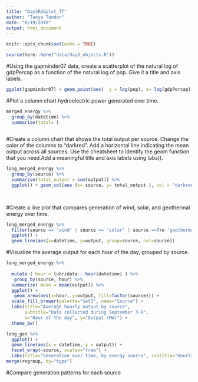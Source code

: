 ```yaml
---
title: "Day3RGGplot_TT"
author: "Tanya Tandon"
date: "9/19/2018"
output: html_document
---
```


```r
knitr::opts_chunk$set(echo = TRUE)
```
```r
source(here::here("data/day3_objects.R"))
```
#Using the gapminder07 data, create a scatterplot of the natural log of gdpPercap as a function of the natural log of  pop. Give it a title and axis labels.

```r
ggplot(gapminder07) + geom_point(aes(  y = log(pop), x= log(gdpPercap), )) + labs(x = "log gdpPercap", y = "log pop", title = "scatter plot" )
```
#Plot a column chart hydroelectric power generated over time.
```r
merged_energy %>%
  group_by(datetime) %>%
  summarise(total= )
  
```

#Create a column chart that shows the total output per source. Change the color of the columns to "darkred". Add a horizontal line indicating the mean output across all sources. Use the cheatsheet to identify the geom function that you need.Add a meaningful title and axis labels using labs().

```r
long_merged_energy %>%
  group_by(source) %>%
  summarise(total_output = sum(output)) %>%
  ggplot() + geom_col(aes (x= source, y= total_output ), col = "darkred", fill = "darkred") + geom_hline()
  
  
```

#Create a line plot that compares generation of wind, solar, and geothermal energy over time.

```r
long_merged_energy %>%
  filter(source == 'wind' | source == 'solar' | source ==?re 'geothermal') %>%
  ggplot() +
  geom_line(aes(x=datetime, y=output, group=source, col=source))
```

#Visualize the average output for each hour of the day, grouped by source.
```r
long_merged_energy %>%
  
  mutate ( hour = lubridate:: hour(datetime) ) %>%
   group_by(source, hour) %>% 
  summarize( mean = mean(output)) %>%
  ggplot() +
   geom_area(aes(x=hour, y=output, fill=factor(source))) + 
  scale_fill_brewer(palette="Set3", name="Source") + 
  labs(title="Average hourly output by source", 
       subtitle="Data collected during September 3-9",
       x="Hour of the day", y="Output (MW)") + 
  theme_bw()

```

```r
long_gen %>% 
  ggplot() + 
  geom_line(aes(x = datetime, y = output)) + 
  facet_wrap(~source, scales="free") + 
  labs(title="Generation over time, by energy source", subtitle="Hourly data from September 3-9, 2018", x="Hour", y="Output (MW)")
merge(regroup, by="type")
```

#Compare generation patterns for each source
